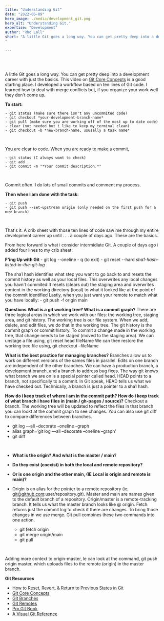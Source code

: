 ```yaml
---
title: "Understanding Git"
date: "2022-05-09"
hero_image: ./media/development_git.png
hero_alt: "Understanding Git."
expertise: "Development"
author: "Rho Lall"
short: "A little Git goes a long way. You can get pretty deep into a development career with just . . . 
"

---
```

<br/>
<br/>

A little Git goes a long way. You can get pretty deep into a development career with just the basics. This video on [Git Core Concepts](https://www.youtube.com/watch?v=uR6G2v_WsRA) is a good starting place.
I developed a workflow based on ten lines of Git code. I learned how to deal with merge conflicts but, if you organize your work well they don't come up.
<br/>

**To start:**

    - git status (make sure there isn't any uncommited code)
    - git checkout *your-development-branch-name*
    - git pull (make sure you are working off of the most up to date code)
    - clear (not needed but i like to keep my terminal clean)
    - git checkout -b *new-branch-name, ususally a task name*
<br/>


You are clear to code. When you are ready to make a commit,

    - git status (I always want to check)
    - git add .
    - git commit -m "*Your commit description.*"
<br/>

Commit often. I do lots of small commits and comment my process.
<br/>

**Then when I am done with the task:**

    - git push
    - git push --set-upstream origin (only needed on the first push for a new branch)
<br/>

 That's it. A crib sheet with those ten lines of code saw me through my entire development career up until . . . a couple of days ago. These are the basics. 
 <br/>

 From here forward is what i consider intermidiate Git. A couple of days ago i added four lines to my crib sheet:
 <br/>

 **F'ing Up with Git**
    - git log --oneline
    - q (to exit)
    - git reset --hard _sha1-hash-listed-in-the-git-log_
<br/>

The sha1 hash identifies what step you want to go back to and resets the commit history as well as your local files.
This overwrites any local changes you havn't commited
It resets (clears out) the staging area and overwrites content in the working directory (local) to what it looked like at the point of the commit identified
Lastly, when you just want your remote to match what you have locally:
    - git push -f origin main
<br/>

**Questions**
**What is a git working tree? What is a commit graph?**
There are three logical areas in which we work with our files: the working tree, staging area, and git history. The working tree is our file system. When we add, delete, and edit files, we do that in the working tree. The git history is the commit graph or commit history. To commit a change made in the working tree, that change needs to be staged (moved to the staging area).
We can unstage a file using,  git reset head fileName
We can then restore the working tree file using, git checkout –fileName
<br/>

**What is the best practice for managing branches?**
Branches allow us to work on different versions of the sames files in parallel. Edits on one branch are independent of the other branches. We can have a production branch, a development branch, and a branch to address bug fixes.
The way git knows what branch we are on is a special pointer called head. HEAD points to a branch, not specifically to a commit. In Git speak, HEAD tells us what we have checked out.
Technically, a branch is just a pointer to a sha1 hash.
<br/>

**How do i keep track of where i am in the commit path? How do i keep track of what branch i have files in (main / gh-pages / source)?**
Checkout a branch. The working tree will be updated to reflect the files in that branch. you can lookt at the commit graph to see changes. 
You can also use git diff to compare differences between branches. 

- git log —all –decorate –oneline –graph 
- alias graph=’git log —all –decorate –oneline –graph’
- git diff

<br/>

- **What is the origin? And what is the master / main?**
- **Do they exist (coexist) in both the local and remote repository?**
- **Or is one origin and the other main, (IE Local is origin and remote is main)?**

- Origin is an alias for the pointer to a remote repository (ie. git@github.com:user/repository.git). Master and main are names given to the default branch of a repository.
Origin/master is a remote-tracking branch.  It tells us what the master branch looks like @ origin. Fetch returns just the commit log to check if there are changes. To bring those changes in we use merge. Git pull combines these two commands into one action.

    - git fetch origin
    - git merge origin/main
    - git pull
<br/>

Adding more context to origin-master, le can look at the command, git push origin master, which uploads files to the remote (origin) in the master branch. 
<br/>



**Git Resources**
- [How to Reset, Revert, & Return to Previous States in Git](https://opensource.com/article/18/6/git-reset-revert-rebase-commands)
- [Git Core Concepts](https://www.youtube.com/watch?v=uR6G2v_WsRA)
- [Git Branches](https://www.youtube.com/watch?v=FyAAIHHClqI)  
- [Git Remotes](https://www.youtube.com/watch?v=Gg4bLk8cGNo)
- [Pro Git Book](https://git-scm.com/book/en/v2)
- [A Visual Git Reference](https://marklodato.github.io/visual-git-guide/index-en.html)